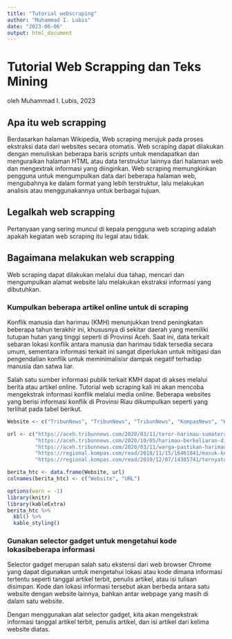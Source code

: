 ```yaml
---
title: "Tutorial webscraping"
author: "Muhammad I. Lubis"
date: "2023-06-06"
output: html_document
---
```

# Tutorial Web Scrapping dan Teks Mining 
oleh Muhammad I. Lubis, 2023

## Apa itu web scrapping
Berdasarkan halaman Wikipedia, Web scraping merujuk pada proses ekstraksi data dari websites secara otomatis. Web scraping dapat dilakukan dengan menuliskan beberapa baris *scripts* untuk mendapatkan dan menguraikan halaman HTML atau data terstruktur lainnya dari halaman web dan mengextrak informasi yang diinginkan. Web scraping memungkinkan pengguna untuk mengumpulkan data dari beberapa halaman web, mengubahnya ke dalam format yang lebih terstruktur, lalu melakukan analisis atau menggunakannya untuk berbagai tujuan.

## Legalkah web scrapping
Pertanyaan yang sering muncul di kepala pengguna web scraping adalah apakah kegiatan web scraping itu legal atau tidak. 

## Bagaimana melakukan web scrapping
Web scraping dapat dilakukan melalui dua tahap, mencari dan mengumpulkan alamat website lalu melakukan ekstraksi informasi yang dibutuhkan.

### Kumpulkan beberapa artikel online untuk di scraping
Konflik manusia dan harimau (KMH) menunjukkan trend peningkatan beberapa tahun terakhir ini, khususnya di sekitar daerah yang memiliki tutupan hutan yang tinggi seperti di Provinsi Aceh. Saat ini, data terkait sebaran lokasi konflik antara manusia dan harimau tidak tersedia secara umum, sementara informasi terkait ini sangat diperlukan untuk mitigasi dan pengendalian konflik untuk meminimalisisr dampak negatif terhadap manusia dan satwa liar. 

Salah satu sumber informasi publik terkait KMH dapat di akses melalui berita atau artikel online. Tutorial web scraping kali ini akan mencoba mengekstrak informasi konflik melalui media online. Beberapa websites yang berisi informasi konflik di Provinsi Riau dikumpulkan seperti yang terlihat pada tabel berikut.

```r
Website <- c("TribunNews", "TribunNews", "TribunNews", "KompasNews", "KompasNews")

url <- c("https://aceh.tribunnews.com/2020/03/11/teror-harimau-sumatera-belum-mereda-di-subulussalam-giliran-desa-bawan-jadi-sasaran?page=all",
         "https://aceh.tribunnews.com/2020/10/05/harimau-berkeliaran-di-objek-wisata-kempra-dampak-tidak-adanya-kajian-lingkungan-spot-baru",
         "https://aceh.tribunnews.com/2020/03/11/warga-pastikan-harimau-sumatera-yang-kembali-meneror-mangsa-ternak?page=all",
         "https://regional.kompas.com/read/2018/11/15/16461841/masuk-ke-kampung-kawanan-harimau-sumatera-terkam-3-ekor-kerbau-warga?page=all",
         "https://regional.kompas.com/read/2019/12/07/14385741/ternyata-ini-penyebab-harimau-masuk-ke-permukiman-dan-mangsa-ternak-warga?page=all")

berita_htc <- data.frame(Website, url)
colnames(berita_htc) <- c("Website", "URL")
```

```r
options(warn = -1)
library(knitr)
library(kableExtra)
berita_htc %>% 
  kbl() %>% 
  kable_styling()
```

### Gunakan selector gadget untuk mengetahui kode lokasibeberapa informasi
Selector gadget merupan salah satu ekstensi dari web browser Chrome yang dapat digunakan untuk mengetahui lokasi atau kode dimana informasi tertentu seperti tanggal artikel terbit, penulis artikel, atau isi tulisan disimpan. Kode dan lokasi informasi tersebut akan berbeda antara satu website dengan website lainnya, bahkan antar webpage yang masih di dalam satu website. 

Dengan menggunakan alat selector gadget, kita akan mengekstrak informasi tanggal artikel terbit, penulis artikel, dan isi artikel dari kelima website diatas. 

